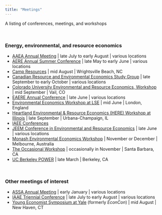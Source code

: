 ```yaml
---
title: "Meetings"
---
```


A listing of conferences, meetings, and workshops

<br>

### Energy, environmental, and resource economics

- [AAEA Annual Meeting](http://www.aaea.org/meetings) | late July to early August | various locations
- [AERE Annual Summer Conference](http://www.aere.org/aere-summer-conference) | late May to early June | various locations
- [Camp Resources](https://cenrep.ncsu.edu/workshops/camp-resources/) | mid August | Wrightsville Beach, NC
- [Canadian Resource and Environmental Economics Study Group](https://economics.ca/cree/) | late September to early October | various locations
- [Colorado University Environmental and Resource Economics,  Workshop](https://www.colorado.edu/economics/news-events/cu-environmental-resource-economics-workshop) | mid September | Vail, CO
- [EAERE Annual Conference](http://www.eaere.org) | late June | various locations
- [Environmental Economics Workshop at LSE](http://www.lse.ac.uk/Geography-and-Environment/research/environmental-economics-conference-2019) | mid June | London, England
- [Heartland Environmental & Resource Economics (HERE) Workshop at Illinois](http://events.idtg.illinois.edu/here/) | late September | Urbana-Champaign, IL
- [IAEE Conferences](http://www.iaee.org/en/conferences/)
- [JEEM Conference in Environmental and Resource Economics](https://jeemconference.wordpress.com) | late June | various locations
- [Monash Environmental Economics Workshop](https://www.monash.edu/business/news-and-events/events/workshop-third-monash-environmental-economics-workshop) | November or December | Melbourne, Australia
- [The Occasional Workshop](http://www.calworkshop.org) | occasionally in November | Santa Barbara, CA
- [UC Berkeley POWER](https://ei.haas.berkeley.edu/events/power-conference.html) | late March | Berkeley, CA

<br>

### Other meetings of interest

- [ASSA Annual Meeting](https://www.aeaweb.org/conference/) | early January | various locations
- [IAAE Triennial Conference](http://www.iaae-agecon.org/conferences/iaae-triennial-conference) | late July to early August | various locations
- [Young Economist Symposium at Yale](http://economics.yale.edu/graduate/events/yes) (formerly _EconCon_) | mid August | New Haven, CT
